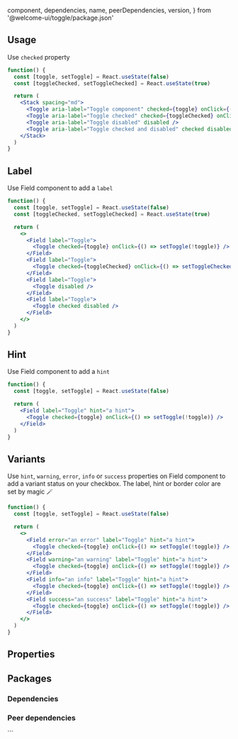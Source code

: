 
  component,
  dependencies,
  name,
  peerDependencies,
  version,
} from '@welcome-ui/toggle/package.json'

<showcase
  version={version}
  name={name}
  component={component}
  description="Allows user to activate or deactivate an option."
/>

## Usage

Use `checked` property

```jsx
function() {
  const [toggle, setToggle] = React.useState(false)
  const [toggleChecked, setToggleChecked] = React.useState(true)

  return (
    <Stack spacing="md">
      <Toggle aria-label="Toggle component" checked={toggle} onClick={() => setToggle(!toggle)} />
      <Toggle aria-label="Toggle checked" checked={toggleChecked} onClick={() => setToggleChecked(!toggleChecked)} />
      <Toggle aria-label="Toggle disabled" disabled />
      <Toggle aria-label="Toggle checked and disabled" checked disabled />
    </Stack>
  )
}
```

## Label

Use Field component to add a `label`

```jsx
function() {
  const [toggle, setToggle] = React.useState(false)
  const [toggleChecked, setToggleChecked] = React.useState(true)

  return (
    <>
      <Field label="Toggle">
        <Toggle checked={toggle} onClick={() => setToggle(!toggle)} />
      </Field>
      <Field label="Toggle">
        <Toggle checked={toggleChecked} onClick={() => setToggleChecked(!toggleChecked)} />
      </Field>
      <Field label="Toggle">
        <Toggle disabled />
      </Field>
      <Field label="Toggle">
        <Toggle checked disabled />
      </Field>
    </>
  )
}
```

## Hint

Use Field component to add a `hint`

```jsx
function() {
  const [toggle, setToggle] = React.useState(false)

  return (
    <Field label="Toggle" hint="a hint">
      <Toggle checked={toggle} onClick={() => setToggle(!toggle)} />
    </Field>
  )
}
```

## Variants

Use `hint`, `warning`, `error`, `info` or `success` properties on Field component to add a variant status on your checkbox. The label, hint or border color are set by magic 🪄

```jsx
function() {
  const [toggle, setToggle] = React.useState(false)

  return (
    <>
      <Field error="an error" label="Toggle" hint="a hint">
        <Toggle checked={toggle} onClick={() => setToggle(!toggle)} />
      </Field>
      <Field warning="an warning" label="Toggle" hint="a hint">
        <Toggle checked={toggle} onClick={() => setToggle(!toggle)} />
      </Field>
      <Field info="an info" label="Toggle" hint="a hint">
        <Toggle checked={toggle} onClick={() => setToggle(!toggle)} />
      </Field>
      <Field success="an success" label="Toggle" hint="a hint">
        <Toggle checked={toggle} onClick={() => setToggle(!toggle)} />
      </Field>
    </>
  )
}
```

## Properties

<props propTypes={props.propTypes.Toggle} />

## Packages

### Dependencies

<dependencies dependencies={dependencies} />

### Peer dependencies

<dependencies dependencies={peerDependencies} />

<pagination />
```
